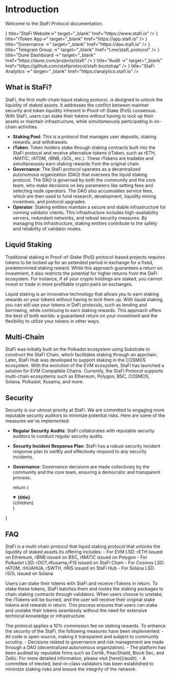 # Introduction

Welcome to the StaFi Protocol documentation.


<Cards>
  <Card
    icon={
      <svg
        xmlns="http://www.w3.org/2000/svg"
        fill="none"
        viewBox="0 0 24 24"
        strokeWidth={1.5}
        stroke="currentColor"
        className="h-6 w-6"
      >
        <path
          strokeLinecap="round"
          strokeLinejoin="round"
          d="M12 7.5h1.5m-1.5 3h1.5m-7.5 3h7.5m-7.5 3h7.5m3-9h3.375c.621 0 1.125.504 1.125 1.125V18a2.25 2.25 0 01-2.25 2.25M16.5 7.5V18a2.25 2.25 0 002.25 2.25M16.5 7.5V4.875c0-.621-.504-1.125-1.125-1.125H4.125C3.504 3.75 3 4.254 3 4.875V18a2.25 2.25 0 002.25 2.25h13.5M6 7.5h3v3H6v-3z"
        />
      </svg>
    }
    title="StaFi Website→"
    target="_blank"
    href="https://www.stafi.io"
  />
  <Card
    icon={
      <svg
        xmlns="http://www.w3.org/2000/svg"
        fill="none"
        viewBox="0 0 24 24"
        strokeWidth={1.5}
        stroke="currentColor"
        className="h-6 w-6"
      >
        <path
          strokeLinecap="round"
          strokeLinejoin="round"
          d="M12 7.5h1.5m-1.5 3h1.5m-7.5 3h7.5m-7.5 3h7.5m3-9h3.375c.621 0 1.125.504 1.125 1.125V18a2.25 2.25 0 01-2.25 2.25M16.5 7.5V18a2.25 2.25 0 002.25 2.25M16.5 7.5V4.875c0-.621-.504-1.125-1.125-1.125H4.125C3.504 3.75 3 4.254 3 4.875V18a2.25 2.25 0 002.25 2.25h13.5M6 7.5h3v3H6v-3z"
        />
      </svg>
    }
    title="rToken App→"
    target="_blank"
    href="https://app.stafi.io"
  />
  <Card
    icon={
      <svg
        xmlns="http://www.w3.org/2000/svg"
        fill="none"
        viewBox="0 0 24 24"
        strokeWidth={1.5}
        stroke="currentColor"
        className="h-6 w-6"
      >
        <path
          strokeLinecap="round"
          strokeLinejoin="round"
          d="M12 7.5h1.5m-1.5 3h1.5m-7.5 3h7.5m-7.5 3h7.5m3-9h3.375c.621 0 1.125.504 1.125 1.125V18a2.25 2.25 0 01-2.25 2.25M16.5 7.5V18a2.25 2.25 0 002.25 2.25M16.5 7.5V4.875c0-.621-.504-1.125-1.125-1.125H4.125C3.504 3.75 3 4.254 3 4.875V18a2.25 2.25 0 002.25 2.25h13.5M6 7.5h3v3H6v-3z"
        />
      </svg>
    }
    title="Governance →"
    target="_blank"
    href="https://dao.stafi.io"
  />
  <Card
    icon={
      <svg
        xmlns="http://www.w3.org/2000/svg"
        fill="none"
        viewBox="0 0 24 24"
        strokeWidth={1.5}
        stroke="currentColor"
        className="h-6 w-6"
      >
        <path
          strokeLinecap="round"
          strokeLinejoin="round"
          d="M12 7.5h1.5m-1.5 3h1.5m-7.5 3h7.5m-7.5 3h7.5m3-9h3.375c.621 0 1.125.504 1.125 1.125V18a2.25 2.25 0 01-2.25 2.25M16.5 7.5V18a2.25 2.25 0 002.25 2.25M16.5 7.5V4.875c0-.621-.504-1.125-1.125-1.125H4.125C3.504 3.75 3 4.254 3 4.875V18a2.25 2.25 0 002.25 2.25h13.5M6 7.5h3v3H6v-3z"
        />
      </svg>
    }
    title="Telegram Group →"
    target="_blank"
    href="t.me/stafi_protocol"
  />
  <Card
    icon={
      <svg
        xmlns="http://www.w3.org/2000/svg"
        fill="none"
        viewBox="0 0 24 24"
        strokeWidth={1.5}
        stroke="currentColor"
        className="h-6 w-6"
      >
        <path
          strokeLinecap="round"
          strokeLinejoin="round"
          d="M12 7.5h1.5m-1.5 3h1.5m-7.5 3h7.5m-7.5 3h7.5m3-9h3.375c.621 0 1.125.504 1.125 1.125V18a2.25 2.25 0 01-2.25 2.25M16.5 7.5V18a2.25 2.25 0 002.25 2.25M16.5 7.5V4.875c0-.621-.504-1.125-1.125-1.125H4.125C3.504 3.75 3 4.254 3 4.875V18a2.25 2.25 0 002.25 2.25h13.5M6 7.5h3v3H6v-3z"
        />
      </svg>
    }
    title="Dune Dashboard →"
    target="_blank"
    href="https://dune.com/projects/stafi"
  />
  <Card
    icon={
      <svg
        xmlns="http://www.w3.org/2000/svg"
        fill="none"
        viewBox="0 0 24 24"
        strokeWidth={1.5}
        stroke="currentColor"
        className="h-6 w-6"
      >
        <path
          strokeLinecap="round"
          strokeLinejoin="round"
          d="M12 7.5h1.5m-1.5 3h1.5m-7.5 3h7.5m-7.5 3h7.5m3-9h3.375c.621 0 1.125.504 1.125 1.125V18a2.25 2.25 0 01-2.25 2.25M16.5 7.5V18a2.25 2.25 0 002.25 2.25M16.5 7.5V4.875c0-.621-.504-1.125-1.125-1.125H4.125C3.504 3.75 3 4.254 3 4.875V18a2.25 2.25 0 002.25 2.25h13.5M6 7.5h3v3H6v-3z"
        />
      </svg>
    }
    title="Audit →"
    target="_blank"
    href="https://github.com/stafiprotocol/stafi-bootstrap"
  />
  <Card
    icon={
      <svg
        xmlns="http://www.w3.org/2000/svg"
        fill="none"
        viewBox="0 0 24 24"
        strokeWidth={1.5}
        stroke="currentColor"
        className="h-6 w-6"
      >
        <path
          strokeLinecap="round"
          strokeLinejoin="round"
          d="M12 7.5h1.5m-1.5 3h1.5m-7.5 3h7.5m-7.5 3h7.5m3-9h3.375c.621 0 1.125.504 1.125 1.125V18a2.25 2.25 0 01-2.25 2.25M16.5 7.5V18a2.25 2.25 0 002.25 2.25M16.5 7.5V4.875c0-.621-.504-1.125-1.125-1.125H4.125C3.504 3.75 3 4.254 3 4.875V18a2.25 2.25 0 002.25 2.25h13.5M6 7.5h3v3H6v-3z"
        />
      </svg>
    }
    title="StaFi Analytics →"
    target="_blank"
    href="https://analytics.stafi.io"
  />
  
</Cards>

## **What is StaFi?**

StaFi, the first multi-chain liquid staking protocol, is designed to unlock the liquidity of staked assets. It addresses the conflict between mainnet security and token liquidity inherent in Proof-of-Stake (PoS) consensus. With StaFi, users can stake their tokens without having to lock up their assets or maintain infrastructure, while simultaneously participating in on-chain activities.

- **Staking Pool**: This is a protocol that manages user deposits, staking rewards, and withdrawals.
- **rToken**: Token holders stake through staking contracts built into the StaFi protocol and receive alternative tokens (rToken, such as rETH, rMATIC, rATOM, rBNB, rSOL, etc.). These rTokens are tradable and simultaneously earn staking rewards from the original chain.
- **Governance**: The StaFi protocol operates as a decentralized autonomous organization (DAO) that oversees the liquid staking protocol. The DAO is governed by both the community and the core team, who make decisions on key parameters like setting fees and selecting node operators. The DAO also accumulates service fees, which are then used to fund research, development, liquidity mining incentives, and protocol upgrades.
- **Operator**: Staking entities maintain a secure and stable infrastructure for running validator clients. This infrastructure includes high-availability servers, redundant networks, and robust security measures. By managing this infrastructure, staking entities contribute to the safety and reliability of validator nodes.

## **Liquid Staking**

Traditional staking in Proof-of-Stake (PoS) protocol-based projects requires tokens to be locked up for an extended period in exchange for a fixed, predetermined staking reward. While this approach guarantees a return on investment, it also restricts the potential for higher returns from the DeFi ecosystem. For instance, if all your crypto holdings are staked, you cannot invest or trade in more profitable crypto pairs on exchanges.

Liquid staking is an innovative technology that allows you to earn staking rewards on your tokens without having to lock them up. With liquid staking, you can still use your tokens in DeFi protocols, such as lending and borrowing, while continuing to earn staking rewards. This approach offers the best of both worlds: a guaranteed return on your investment and the flexibility to utilize your tokens in other ways.

## **Multi-Chain**

StaFi was initially built on the Polkadot ecosystem using Substrate to construct the StaFi Chain, which facilitates staking through an appchain. Later, StaFi Hub was developed to support staking in the COSMOS ecosystem. With the evolution of the EVM ecosystem, StaFi has launched a solution for EVM Compatible Chains. Currently, the StaFi Protocol supports multi-chain ecosystems such as Ethereum, Polygon, BSC, COSMOS, Solana, Polkadot, Kusama, and more.

## **Security**

Security is our utmost priority at StaFi. We are committed to engaging more reputable security auditors to minimize potential risks. Here are some of the measures we've implemented:

- **Regular Security Audits**: StaFi collaborates with reputable security auditors to conduct regular security audits.
- **Security Incident Response Plan**: StaFi has a robust security incident response plan to swiftly and effectively respond to any security incidents.
- **Governance**: Governance decisions are made collectively by the community and the core team, ensuring a democratic and transparent process.

  return (
    <details
      open
      className="last-of-type:mb-0 rounded-lg bg-neutral-50 dark:bg-neutral-800 p-2 mt-4"
    >
      <summary>
        <strong className="text-lg">{title}</strong>
      </summary>
      <div className="nx-p-2">{children}</div>
    </details>
  )
}

## FAQ

<FAQBox title="How does StaFi work">
  StaFi is a multi-chain protocol that liquid staking protocol that unlocks the liquidity of staked assets.Its offering includes:
  - For EVM LSD: rETH issued on Ethereum, rBNB issued on BSC, rMATIC issued on Polygon
  - For Polkadot LSD: rDOT,rKusama,rFIS issued on StaFi Chain 
  - For Cosmos LSD: rATOM, rHUAHUA, rSWTH, rIRIS issued on StaFi Hub
  - For Solana LSD: rSOL issued on Solana
  
Users can stake their tokens with StaFi and receive rTokens in return. To stake these tokens, StaFi batches them and routes the staking packages to chain staking contracts through validators. When users choose to unstake, the rTokens will be burned, and the user will receive their original stake tokens and rewards in return. This process ensures that users can stake and unstake their tokens seamlessly without the need for extensive technical knowledge or infrastructure.
</FAQBox>

<FAQBox title="What fee is applied by protocol">
  The protocol applies a 10% commission fee on staking rewards.
</FAQBox>

<FAQBox title="Is it safe to work with StaFi">
  To enhance the security of the StaFi, the following measures have been implemented:
  - All code is open-source, making it transparent and subject to community scrutiny.
  - Decisions related to governance and risk management are made through a DAO (decentralized autonomous organization).
  - The platform has been audited by reputable firms such as Certik, PeacShield, Block Sec, and Zellic. For more detailed information, please visit [here](/audit).
  - A committee of elected, best-in-class validators has been established to minimize staking risks and ensure the integrity of the network.
</FAQBox>
